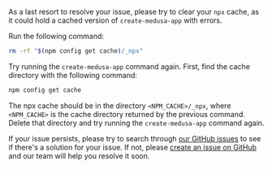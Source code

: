 
As a last resort to resolve your issue, please try to clear your `npx` cache, as it could hold a cached version of `create-medusa-app` with errors.

<Tabs groupId="operating-systems" queryString="os">
<TabItem value="unix" label="MacOS and Linux" default>
  Run the following command:

  ```bash
  rm -rf "$(npm config get cache)/_npx"
  ```

  Try running the `create-medusa-app` command again.
</TabItem>
<TabItem value="windows" label="Windows">
  First, find the cache directory with the following command:

  ```bash
  npm config get cache
  ```

  The npx cache should be in the directory `<NPM_CACHE>/_npx`, where `<NPM_CACHE>` is the cache directory returned by the previous command. Delete that directory and try running the `create-medusa-app` command again.
</TabItem>
</Tabs>

If your issue persists, please try to search through [our GitHub issues](https://github.com/medusajs/medusa/issues) to see if there's a solution for your issue. If not, please [create an issue on GitHub](https://github.com/medusajs/medusa/issues/new?assignees=olivermrbl&labels=status:+needs+triaging,+type:+bug&template=bug_report.md&title=) and our team will help you resolve it soon.
